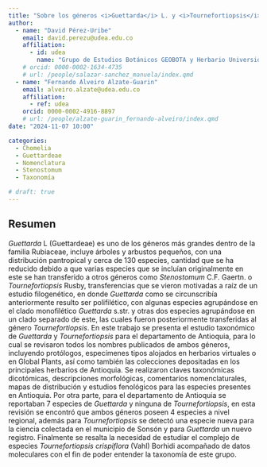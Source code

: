 ```yaml
---
title: "Sobre los géneros <i>Guettarda</i> L. y <i>Tournefortiopsis</i> Rusby. (Rubiaceae) para el departamento de Antioquia"
author:
  - name: "David Pérez-Uribe"
    email: david.perezu@udea.edu.co
    affiliation:
      - id: udea
        name: "Grupo de Estudios Botánicos GEOBOTA y Herbario Universidad de Antioquia HUA, Instituto de Biología, Facultad de Ciencias Exactas y Naturales, Universidad de Antioquia UdeA"
    # orcid: 0000-0002-1634-4735
    # url: /people/salazar-sanchez_manuela/index.qmd
  - name: "Fernando Alveiro Alzate-Guarin"
    email: alveiro.alzate@udea.edu.co
    affiliation:
      - ref: udea
    orcid: 0000-0002-4916-8897
    # url: /people/alzate-guarin_fernando-alveiro/index.qmd
date: "2024-11-07 10:00"

categories:
  - Chomelia
  - Guettardeae
  - Nomenclatura
  - Stenostomum
  - Taxonomía

# draft: true
---
```


## Resumen

*Guettarda* L (Guettardeae) es uno de los géneros más grandes dentro de la familia Rubiaceae, incluye árboles y arbustos pequeños, con una distribución pantropical y cerca de 130 especies, cantidad que se ha reducido debido a que varias especies que se incluían originalmente en este se han transferido a otros géneros como *Stenostomum* C.F. Gaertn. o *Tournefortiopsis* Rusby, transferencias que se vieron motivadas a raíz de un estudio filogenético, en donde *Guettarda* como se circunscribía anteriormente resulto ser polifilético, con algunas especies agrupándose en el clado monofilético *Guettarda* s.str. y otras dos especies agrupándose en un clado separado de este, las cuales fueron posteriormente transferidas al género *Tournefortiopsis*. En este trabajo se presenta el estudio taxonómico de *Guettarda* y *Tournefortiopsis* para el departamento de Antioquia, para lo cual se revisaron todos los nombres publicados de ambos géneros, incluyendo protólogos, especímenes tipos alojados en herbarios virtuales o en Global Plants, así como también las colecciones depositadas en los principales herbarios de Antioquia. Se realizaron claves taxonómicas dicotómicas, descripciones morfológicas, comentarios nomenclaturales, mapas de distribución y estudios fenológicos para las especies presentes en Antioquia.  Por otra parte, para el departamento de Antioquia se reportaban 7 especies de *Guettarda* y ninguna de *Tournefortiopsis*, en esta revisión se encontró que ambos géneros poseen 4 especies a nivel regional, además para *Tournefortiopsis* se detectó una especie nueva para la ciencia colectada en el municipio de Sonsón y para *Guettarda* un nuevo registro. Finalmente se resalta la necesidad de estudiar el complejo de especies *Tournefortiopsis crispiflora* (Vahl) Borhidi acompañado de datos moleculares con el fin de poder entender la taxonomía de este grupo. 

<!-- ## Presentación -->

<!-- PDF -->
<!-- ```{=html} -->
<!-- <object data="presentacion_xii-ccb.pdf" type="application/pdf" width="800" height="540"> -->
<!--     <p>Parece que no tienes un plugin PDF para este navegador. -->
<!--     No pasa nada… puede hacer <a href="presentacion_xii-ccb.pdf">clic aquí  -->
<!--     para descargar el archivo PDF.</a></p> -->
<!-- </object> -->
<!-- ``` -->

<!-- ## Citación -->
